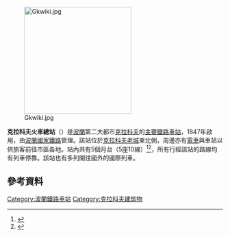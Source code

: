 {{Expand|time=2016-08-06T17:35:47+00:00}}
{{Infobox Station
|BoxWidth = 24em
|Title = 克拉科夫火車總站
|SubTitle = 
|EngTitle = 
|EngSubTitle = {{lang|pl|Kraków Główny}}
|linecolour = #013765
|ImageName = Kraków Główny (budynek dworca).JPG
|ImageSize = 290px
|ImageCaption = 克拉科夫火車總站（主建築）
|ImagePadding = 0
|Code = 
|Operator = [[File:PKP.svg|25px]] [[波兰国家铁路|波兰国家铁路]]
|Owned = 
|Line = 
|Place = {{POL}}[[小波蘭省|小波蘭省]][[克拉科夫|克拉科夫]]
|Coord =
|Style = 
|Hall Style = 
|PlatformType = 
|PlatformNumber = 10
|TrackNum = 
|Interchange = 
|ExitNumber = 
|StartDate = 1847年
|Elevation = 
|Depth = 
|Architect = 
|connection = 
|yearly ridership = 
|daily ridership = 
|OPENHOURS = 
|Hours = 
|Time First = 
|Time First WD = 
|Time Last WD = 
|Time First WE = 
|Time Last WE = 
|Time Last = 
|Time Night Train = 
}}

[[File:Gkwiki.jpg|250px]]

'''克拉科夫火車總站'''（{{lang-pl|Kraków Główny}}）是[[波蘭|波蘭]]第二大都市[[克拉科夫|克拉科夫]]的[[火車總站|主要]][[鐵路車站|鐵路車站]]，1847年啟用，由[[波蘭國家鐵路|波蘭國家鐵路]]管理。該站位於[[克拉科夫老城|克拉科夫老城]]東北側，周邊亦有[[克拉科夫電車|電車]]與{{link-pl|克拉科夫市區公車|Autobusy miejskie w Krakowie|公車}}車站以供旅客前往市區各地。站內共有5個月台（5座10線）<ref>{{Cite web |url=http://pkpsa.pl/dla-pasazera/dworce-opisy/krakow_nowy_glowny.html |title=Kraków Główny - PKP S.A. |accessdate=2016-08-06 |archive-date=2017-10-21 |archive-url=https://web.archive.org/web/20171021173053/http://pkpsa.pl/dla-pasazera/dworce-opisy/krakow_nowy_glowny.html |dead-url=no }}</ref><ref>{{Cite web |url=http://www.rozklad-pkp.pl/en/terminal/krakow-glowny |title=KRAKÓW CENTRAL STATION - rozklad-pkp.pl |access-date=2016-08-06 |archive-url=https://web.archive.org/web/20160802183643/http://rozklad-pkp.pl/en/terminal/krakow-glowny |archive-date=2016-08-02 |dead-url=yes }}</ref>，所有行經該站的路線均有列車停靠。該站也有多列開往國外的國際列車。

== 參考資料 ==
{{reflist}}

{{Commons|Main Train Station in Kraków}}
{{European building-stub}}

[[Category:波蘭鐵路車站|Category:波蘭鐵路車站]]
[[Category:克拉科夫建筑物|Category:克拉科夫建筑物]]